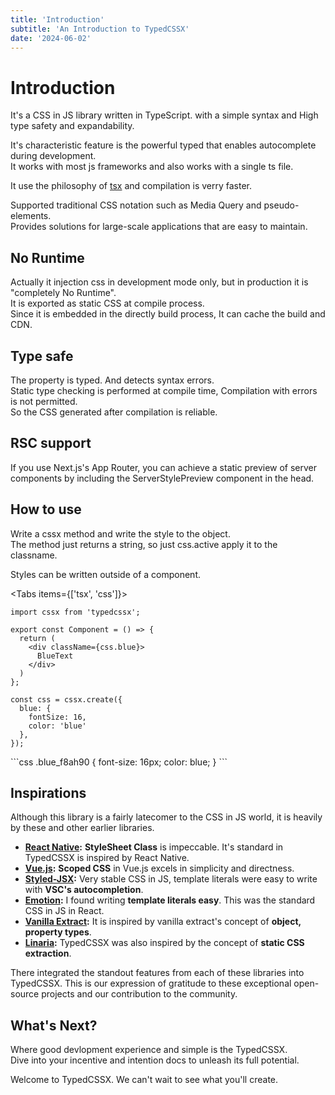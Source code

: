 ```yaml
---
title: 'Introduction'
subtitle: 'An Introduction to TypedCSSX'
date: '2024-06-02'
---
```


<TocBot />

# Introduction
It's a CSS in JS library written in TypeScript. with a simple syntax and High type safety and expandability. 

It's characteristic feature is the powerful typed that enables autocomplete during development.  
It works with most js frameworks and also works with a single ts file.  

It use the philosophy of [tsx](https://tsx.is/) and compilation is verry faster.

Supported traditional CSS notation such as Media Query and pseudo-elements.  
Provides solutions for large-scale applications that are easy to maintain.  


## No Runtime
Actually it injection css in development mode only, but in production it is "completely No Runtime".  
It is exported as static CSS at compile process.  
Since it is embedded in the directly build process, It can cache the build and CDN.  


## Type safe
The property is typed. And detects syntax errors.  
Static type checking is performed at compile time, Compilation with errors is not permitted.  
So the CSS generated after compilation is reliable.

## RSC support
If you use Next.js's App Router, you can achieve a static preview of server components by including the ServerStylePreview component in the head.



## How to use
Write a cssx method and write the style to the object.  
The method just returns a string, so just css.active apply it to the classname.  

Styles can be written outside of a component.


<Tabs items={['tsx', 'css']}>
  <Tab>
```tsx title="Component.tsx"
import cssx from 'typedcssx';

export const Component = () => {
  return (
    <div className={css.blue}>
      BlueText
    </div>
  )
};

const css = cssx.create({
  blue: {
    fontSize: 16,
    color: 'blue'
  },
});
```
  </Tab>
  <Tab>
```css
.blue_f8ah90 {
  font-size: 16px;
  color: blue;
}
```
  </Tab>
</Tabs>

## Inspirations
Although this library is a fairly latecomer to the CSS in JS world, it is heavily by these and other earlier libraries.

- **[React Native](https://reactnative.dev/):** **StyleSheet Class** is impeccable. It's standard in TypedCSSX is inspired by React Native.
- **[Vue.js](https://vuejs.org/):** **Scoped CSS** in Vue.js excels in simplicity and directness.
- **[Styled-JSX](https://styled-system.com/):** Very stable CSS in JS, template literals were easy to write with **VSC's autocompletion**.
- **[Emotion](https://emotion.sh/docs/introduction/):** I found writing **template literals easy**. This was the standard CSS in JS in React.
- **[Vanilla Extract](https://vanilla-extract.style/):** It is inspired by vanilla extract's concept of **object, property types**.
- **[Linaria](https://github.com/callstack/linaria):**  TypedCSSX was also inspired by the concept of **static CSS extraction**.

There integrated the standout features from each of these libraries into TypedCSSX. This is our expression of gratitude to these exceptional open-source projects and our contribution to the community.

## What's Next?

Where good devlopment experience and simple is the TypedCSSX.  
Dive into your incentive and intention docs to unleash its full potential.

Welcome to TypedCSSX. We can't wait to see what you'll create.